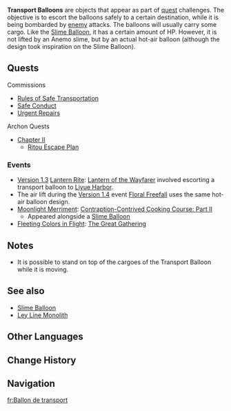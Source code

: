 {{Terminology Infobox
|image        = Transport Balloon.png
|type         = Quest Objectives
|region       = Teyvat
}}
'''Transport Balloons''' are objects that appear as part of [[quest]] challenges. The objective is to escort the balloons safely to a certain destination, while it is being bombarded by [[enemy]] attacks. The balloons will usually carry some cargo. Like the [[Slime Balloon]], it has a certain amount of HP. However, it is not lifted by an Anemo slime, but by an actual hot-air balloon (although the design took inspiration on the Slime Balloon).

==Quests==
;Commissions
*[[Rules of Safe Transportation]]
*[[Safe Conduct]]
*[[Urgent Repairs]]
;Archon Quests
*[[Chapter II]]
**[[Ritou Escape Plan]]

===Events===
*[[Version 1.3]] [[Lantern Rite]]: [[Lantern of the Wayfarer]] involved escorting a transport balloon to [[Liyue Harbor]].
*The air lift during the [[Version 1.4]] event [[Invitation of Windblume/Festive Challenges#Floral Freefall|Floral Freefall]] uses the same hot-air balloon design.
*[[Moonlight Merriment]]: [[Contraption-Contrived Cooking Course: Part II]]
** Appeared alongside a [[Slime Balloon]]
* [[Fleeting Colors in Flight]]: [[The Great Gathering]]

==Notes==
*It is possible to stand on top of the cargoes of the Transport Balloon while it is moving.

==See also==
*[[Slime Balloon]]
*[[Ley Line Monolith]]

==Other Languages==
{{Other Languages
|en      = Transport Balloon
|zhs     = 货运热气球
|zhs_rm  = Huòyùn Rè-qìqiú
|zht     = 貨運熱氣球
|zht_rm  = Huòyùn Rè-qìqiú
|zh_tl   = Cargo Transport Hot-Air Balloon
|ja      = 運搬用の熱気球
|ja_rm   = Unban-you no Netsukikyuu{{Assumed}}
|ja_tl   = Transport Hot-Air Balloon
|ko      = 화물 열기구
|ko_rm   = Hwamul Yeolgigu
|ko_tl   = Cargo Hot-Air Balloon
|es      = Globo aerostático
|es_tl   = 
|fr      = Ballon dirigeable
|fr_tl   = Dirigible Balloon
|ru      = Товарный аэростат
|ru_tl   = 
|th      = บอลลูนส่งของ
|th_rm   = 
|th_tl   = 
|vi      = Khí Cầu Vận Chuyển
|vi_tl   = 
|de      = Transportballon
|de_tl   = Transport Balloon
|id      = Kargo Balon Udara
|id_tl   = Cargo Air Balloon
|pt      = Balão de Transport
|pt_tl   = 
}}

==Change History==
{{Change History|1.0}}

==Navigation==
{{Combat Navbox}}

[[fr:Ballon de transport]]